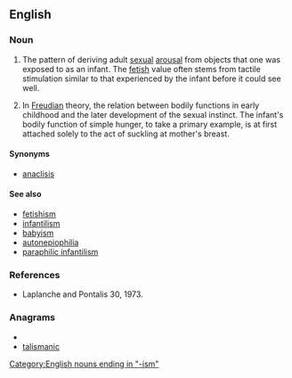 ==English==

===Noun===
{{en-noun}}

# {{psychology}} The pattern of deriving adult [[sexual]] [[arousal]] from objects that one was exposed to as an infant. {{fact|date=March 2007}} The [[fetish]] value often stems from tactile stimulation similar to that experienced by the infant before it could see well.
# {{psychology}} In [[Freudian]] theory, the relation between bodily functions in early childhood and the later development of the sexual instinct.  The infant's bodily function of simple hunger, to take a primary example, is at first attached solely to the act of suckling at mother's breast.  

====Synonyms====
*[[anaclisis]]

====See also====
* [[fetishism]]
* [[infantilism]]
* [[babyism]] 
* [[autonepiophilia]]
* [[paraphilic infantilism]]

===References===
* Laplanche and Pontalis 30, 1973.

===Anagrams===
* {{alphagram|aaciilmnst}}
* [[talismanic#English|talismanic]]


[[Category:English nouns ending in "-ism"]]
